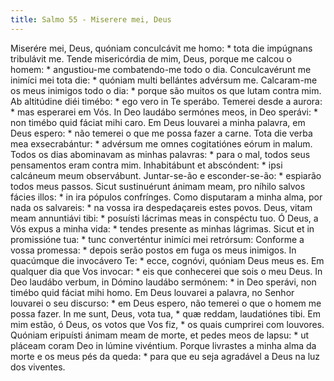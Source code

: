 ```yaml
---
title: Salmo 55 - Miserere mei, Deus
---
```


<div class="grid grid-cols-2 gap-5">
  <span class="text-justify">
    Miserére mei, Deus, quóniam conculcávit me homo: * tota die impúgnans
    tribulávit me.
  </span>
  <span class="text-justify">
    Tende misericórdia de mim, Deus, porque me calcou o homem: * angustiou-me
    combatendo-me todo o dia.
  </span>
  <span class="text-justify">
    Conculcavérunt me inimíci mei tota die: * quóniam multi bellántes advérsum
    me.
  </span>
  <span class="text-justify">
    Calcaram-me os meus inimigos todo o dia: * porque são muitos os que lutam
    contra mim.
  </span>
  <span class="text-justify">
    Ab altitúdine diéi timébo: * ego vero in Te sperábo.
  </span>
  <span class="text-justify">
    Temerei desde a aurora: * mas esperarei em Vós.
  </span>
  <span class="text-justify">
    In Deo laudábo sermónes meos, in Deo sperávi: * non timébo quid fáciat mihi
    caro.
  </span>
  <span class="text-justify">
    Em Deus louvarei a minha palavra, em Deus espero: * não temerei o que me
    possa fazer a carne.
  </span>
  <span class="text-justify">
    Tota die verba mea exsecrabántur: * advérsum me omnes cogitatiónes eórum in
    malum.
  </span>
  <span class="text-justify">
    Todos os dias abominavam as minhas palavras: * para o mal, todos seus
    pensamentos eram contra mim.
  </span>
  <span class="text-justify">
    Inhabitábunt et abscóndent: * ipsi calcáneum meum observábunt.
  </span>
  <span class="text-justify">
    Juntar-se-ão e esconder-se-ão: * espiarão todos meus passos.
  </span>
  <span class="text-justify">
    Sicut sustinuérunt ánimam meam, pro níhilo salvos fácies illos: * in ira
    pópulos confrínges.
  </span>
  <span class="text-justify">
    Como disputaram a minha alma, por nada os salvareis: * na vossa ira
    despedaçareis estes povos.
  </span>
  <span class="text-justify">
    Deus, vitam meam annuntiávi tibi: * posuísti lácrimas meas in conspéctu tuo.
  </span>
  <span class="text-justify">
    Ó Deus, a Vós expus a minha vida: * tendes presente as minhas lágrimas.
  </span>
  <span class="text-justify">
    Sicut et in promissióne tua: * tunc converténtur inimíci mei retrórsum:
  </span>
  <span class="text-justify">
    Conforme a vossa promessa: * depois serão postos em fuga os meus inimigos.
  </span>
  <span class="text-justify">
    In quacúmque die invocávero Te: * ecce, cognóvi, quóniam Deus meus es.
  </span>
  <span class="text-justify">
    Em qualquer dia que Vos invocar: * eis que conhecerei que sois o meu Deus.
  </span>
  <span class="text-justify">
    In Deo laudábo verbum, in Dómino laudábo sermónem: * in Deo sperávi, non
    timébo quid fáciat mihi homo.
  </span>
  <span class="text-justify">
    Em Deus louvarei a palavra, no Senhor louvarei o seu discurso: * em Deus
    espero, não temerei o que o homem me possa fazer.
  </span>
  <span class="text-justify">
    In me sunt, Deus, vota tua, * quæ reddam, laudatiónes tibi.
  </span>
  <span class="text-justify">
    Em mim estão, ó Deus, os votos que Vos fiz, * os quais cumprirei com
    louvores.
  </span>
  <span class="text-justify">
    Quóniam eripuísti ánimam meam de morte, et pedes meos de lapsu: * ut pláceam
    coram Deo in lúmine vivéntium.
  </span>
  <span class="text-justify">
    Porque livrastes a minha alma da morte e os meus pés da queda: * para que eu
    seja agradável a Deus na luz dos viventes.
  </span>
</div>
